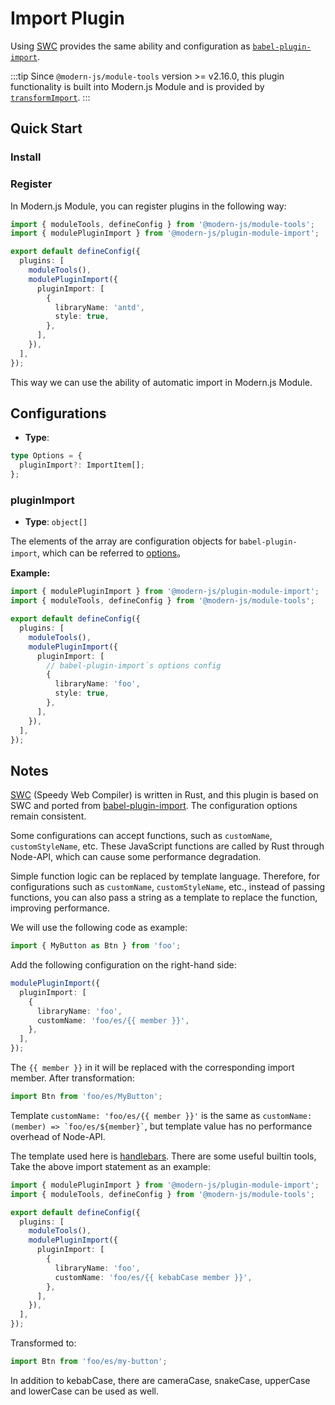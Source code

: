 # Import Plugin

Using [SWC](https://swc.rs/) provides the same ability and configuration as [`babel-plugin-import`](https://github.com/umijs/babel-plugin-import).

:::tip
Since `@modern-js/module-tools` version >= v2.16.0, this plugin functionality is built into Modern.js Module and is provided by [`transformImport`](api/config/build-config.html#transformimport).
:::

## Quick Start

### Install


<PackageManagerTabs command="add @modern-js/plugin-module-import -D" />

### Register

In Modern.js Module, you can register plugins in the following way:

```ts
import { moduleTools, defineConfig } from '@modern-js/module-tools';
import { modulePluginImport } from '@modern-js/plugin-module-import';

export default defineConfig({
  plugins: [
    moduleTools(),
    modulePluginImport({
      pluginImport: [
        {
          libraryName: 'antd',
          style: true,
        },
      ],
    }),
  ],
});
```

This way we can use the ability of automatic import in Modern.js Module.

## Configurations

- **Type**:

```ts
type Options = {
  pluginImport?: ImportItem[];
};
```

### pluginImport

- **Type**: `object[]`

The elements of the array are configuration objects for `babel-plugin-import`, which can be referred to [options](https://github.com/umijs/babel-plugin-import#options)。

**Example:**

```ts
import { modulePluginImport } from '@modern-js/plugin-module-import';
import { moduleTools, defineConfig } from '@modern-js/module-tools';

export default defineConfig({
  plugins: [
    moduleTools(),
    modulePluginImport({
      pluginImport: [
        // babel-plugin-import`s options config
        {
          libraryName: 'foo',
          style: true,
        },
      ],
    }),
  ],
});
```

## Notes

[SWC](https://swc.rs/) (Speedy Web Compiler) is written in Rust, and this plugin is based on SWC and ported from [babel-plugin-import](https://github.com/umijs/babel-plugin-import). The configuration options remain consistent.

Some configurations can accept functions, such as `customName`, `customStyleName`, etc. These JavaScript functions are called by Rust through Node-API, which can cause some performance degradation.

Simple function logic can be replaced by template language. Therefore, for configurations such as `customName`, `customStyleName`, etc., instead of passing functions, you can also pass a string as a template to replace the function, improving performance.

We will use the following code as example:

```ts
import { MyButton as Btn } from 'foo';
```

Add the following configuration on the right-hand side:

```ts
modulePluginImport({
  pluginImport: [
    {
      libraryName: 'foo',
      customName: 'foo/es/{{ member }}',
    },
  ],
});
```

The `{{ member }}` in it will be replaced with the corresponding import member. After transformation:

```ts
import Btn from 'foo/es/MyButton';
```

Template `customName: 'foo/es/{{ member }}'` is the same as `` customName: (member) => `foo/es/${member}` ``, but template value has no performance overhead of Node-API.

The template used here is [handlebars](https://handlebarsjs.com). There are some useful builtin tools, Take the above import statement as an example:

```ts
import { modulePluginImport } from '@modern-js/plugin-module-import';
import { moduleTools, defineConfig } from '@modern-js/module-tools';

export default defineConfig({
  plugins: [
    moduleTools(),
    modulePluginImport({
      pluginImport: [
        {
          libraryName: 'foo',
          customName: 'foo/es/{{ kebabCase member }}',
        },
      ],
    }),
  ],
});
```

Transformed to:

```ts
import Btn from 'foo/es/my-button';
```

In addition to kebabCase, there are cameraCase, snakeCase, upperCase and lowerCase can be used as well.
